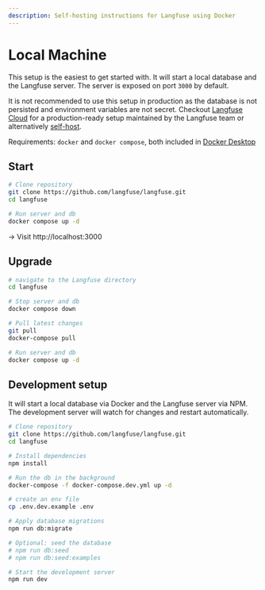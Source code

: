 ```yaml
---
description: Self-hosting instructions for Langfuse using Docker
---
```


# Local Machine

This setup is the easiest to get started with. It will start a local database and the Langfuse server. The server is exposed on port `3000` by default.

It is not recommended to use this setup in production as the database is not persisted and environment variables are not secret. Checkout [Langfuse Cloud](/docs/deployment/cloud) for a production-ready setup maintained by the Langfuse team or alternatively [self-host](/docs/deployment/self-host).

Requirements: `docker` and `docker compose`, both included in [Docker Desktop](https://docs.docker.com/get-docker/)

## Start

```bash
# Clone repository
git clone https://github.com/langfuse/langfuse.git
cd langfuse

# Run server and db
docker compose up -d
```

-> Visit http://localhost:3000

## Upgrade

```bash
# navigate to the Langfuse directory
cd langfuse

# Stop server and db
docker compose down

# Pull latest changes
git pull
docker-compose pull

# Run server and db
docker compose up -d
```

## Development setup

It will start a local database via Docker and the Langfuse server via NPM. The development server will watch for changes and restart automatically.

```bash
# Clone repository
git clone https://github.com/langfuse/langfuse.git
cd langfuse

# Install dependencies
npm install

# Run the db in the background
docker-compose -f docker-compose.dev.yml up -d

# create an env file
cp .env.dev.example .env

# Apply database migrations
npm run db:migrate

# Optional: seed the database
# npm run db:seed
# npm run db:seed:examples

# Start the development server
npm run dev
```
